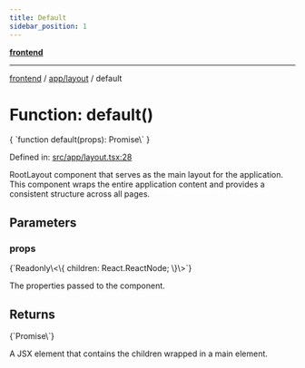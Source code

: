 ```yaml
---
title: Default
sidebar_position: 1
---
```



[**frontend**](../../..)

***

[frontend](../../..) / [app/layout](..) / default

# Function: default()

<CodeBlock language="ts">
{ `function default(props): Promise\<Element\>` }
</CodeBlock>

Defined in: [src/app/layout.tsx:28](https://github.com/svsticky/CommitteeClash/blob/e5fd1c9fb89fe447a4c38e43ebba51eb1e51230c/frontend/src/app/layout.tsx#L28)

RootLayout component that serves as the main layout for the application.
This component wraps the entire application content and provides a consistent
structure across all pages.

## Parameters

### props
<CodeBlock language="ts">
{`Readonly\<\{ children: React.ReactNode; \}\>`}
</CodeBlock>

The properties passed to the component.

## Returns
<CodeBlock language="ts">
{`Promise\<Element\>`}
</CodeBlock>

A JSX element that contains the children wrapped in a main element.
